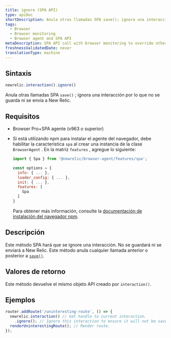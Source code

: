 ```yaml
---
title: ignore (SPA API)
type: apiDoc
shortDescription: Anula otras llamadas SPA save(); ignora una interacción por lo que no se guarda ni se envía a New Relic.
tags:
  - Browser
  - Browser monitoring
  - Browser agent and SPA API
metaDescription: SPA API call with browser monitoring to override other save calls; ignores an interaction so it is not be saved or sent to New Relic.
freshnessValidatedDate: never
translationType: machine
---
```


## Sintaxis

```js
newrelic.interaction().ignore()
```

Anula otras llamadas SPA `save()` ; ignora una interacción por lo que no se guarda ni se envía a New Relic.

## Requisitos

* Browser Pro+SPA agente (v963 o superior)

* Si está utilizando npm para instalar el agente del navegador, debe habilitar la característica `spa` al crear una instancia de la clase `BrowserAgent` . En la matriz `features` , agregue lo siguiente:

  ```js
  import { Spa } from '@newrelic/browser-agent/features/spa';

  const options = {
    info: { ... },
    loader_config: { ... },
    init: { ... },
    features: [
      Spa
    ]
  }
  ```

  Para obtener más información, consulte la [documentación de instalación del navegador npm](https://www.npmjs.com/package/@newrelic/browser-agent#new-relic-browser-agent).

## Descripción

Este método SPA hará que se ignore una interacción. No se guardará ni se enviará a New Relic. Este método anula cualquier llamada anterior o posterior a [`save()`](/docs/browser/new-relic-browser/browser-agent-apis/browser-spa-api-newrelicinteractionsave).

## Valores de retorno

Este método devuelve el mismo objeto API creado por `interaction()`.

## Ejemplos

```js
router.addRoute('/uninteresting-route', () => {
  newrelic.interaction() // Get handle to current interaction.
    .ignore(); // Ignore this interaction to ensure it will not be saved.
  renderUninterestingRoute(); // Render route.
});
```